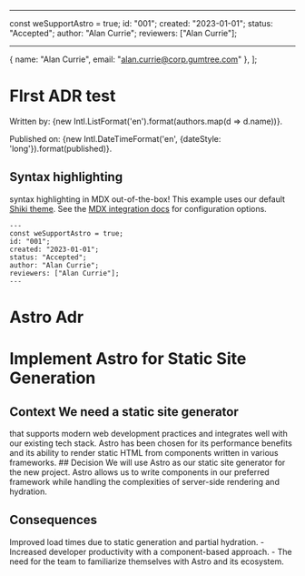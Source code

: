 
---

const weSupportAstro = true;
id: "001";
created: "2023-01-01";
status: "Accepted";
author: "Alan Currie";
reviewers: ["Alan Currie"];

---

  { name: "Alan Currie", email: "alan.currie@corp.gumtree.com" },
];


# FIrst ADR test

Written by: {new Intl.ListFormat('en').format(authors.map(d => d.name))}.

Published on: {new Intl.DateTimeFormat('en', {dateStyle: 'long'}).format(published)}.

## Syntax highlighting

syntax highlighting in MDX out-of-the-box!
This example uses our default [Shiki theme](https://github.com/shikijs/shiki).
See the [MDX integration docs](https://docs.astro.build/en/guides/integrations-guide/mdx/#syntax-highlighting) for configuration options.

```astro
---
const weSupportAstro = true;
id: "001";
created: "2023-01-01";
status: "Accepted";
author: "Alan Currie";
reviewers: ["Alan Currie"];
---
```

<h1 class:list={[styles.twStyle]}>Astro Adr</h1>

# Implement Astro for Static Site Generation

## Context We need a static site generator

that supports modern web development practices and integrates well with our existing
tech stack. Astro has been chosen for its performance benefits and its ability to
render static HTML from components written in various frameworks. ## Decision We
will use Astro as our static site generator for the new project. Astro allows us
to write components in our preferred framework while handling the complexities of
server-side rendering and hydration.

## Consequences

Improved load times due to static generation and partial hydration. - Increased developer productivity with
a component-based approach. - The need for the team to familiarize themselves with
Astro and its ecosystem.
